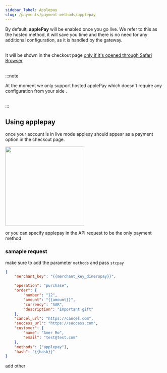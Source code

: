 ```yaml
---
sidebar_label: Applepay
slug: /payments/payment-methods/applepay
---
```


By default, **applePay** will be enabled once you go live. We refer to this as the hosted method, it will save you time and there is no need for any additional configuration, as it is handled by the gateway.<br></br>

It will be shown in the checkout page <highlight color = 'grey'><u> only if it's opened through Safari Browser</u></highlight> <br></br>

:::note

At the moment we only support hosted applePay which doesn't require any configuration from your side .<br></br>

:::

## Using applepay

once your account is in live mode appleay should appear as a payment option in the checkout page.

<div style={{ textAlign: "center" }}>
	<img src="/img/applepay_checkout.png" width="250"></img>
</div>

or you can specify applepay in the API request to be the only payment method

### samaple request

make sure to add the parameter `methods` and pass `stcpay`

```json
{
	"merchant_key": "{{merchant_key_dineropay}}",

	"operation": "purchase",
	"order": {
		"number": "12",
		"amount": "{{amount}}",
		"currency": "SAR",
		"description": "Important gift"
	},
	"cancel_url": "https://cancel.com",
	"success_url": "https://success.com",
	"customer": {
		"name": "Amer Mo",
		"email": "test@test.com"
	},
	"methods": ["applepay"],
	"hash": "{{hash}}"
}
```

add other
